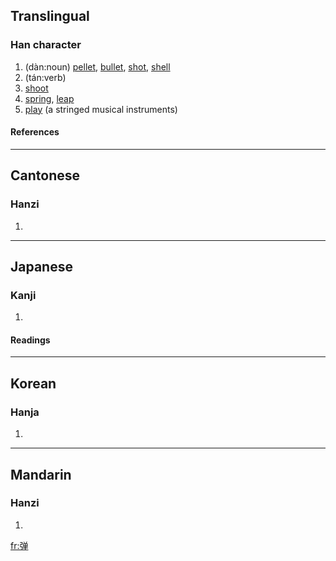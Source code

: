 {{see|彈|弾}}

==Translingual==
===Han character===
{{Han char|rn=57|rad=弓|as=08|sn=11|four=|canj=弓金田十 (NCWJ)}}
# (dàn:noun) [[pellet]], [[bullet]], [[shot]], [[shell]]
# (tán:verb)
# [[shoot]]
# [[spring]], [[leap]]
# [[play]] (a stringed musical instruments)
====References====
{{Han ref|kx=0360.031|hdz=20999.050|uh=5F39|ud=24377}}
----
==Cantonese==
===Hanzi===
{{yue-hanzi|jyut=|y=daan6, taan4}}
# {{defn|Cantonese}}
----
==Japanese==
===Kanji===
{{ja-kanji|grade=|rs=弓08}}
# {{defn|Japanese}} 
====Readings====
{{ja-readings|on=[[だん]] (dan), [[たん]] (tan)|kun=[[たま]] (tama), [[はずむ]] (hazumu), [[ひく]] (hiku)}}
----
==Korean==
===Hanja===
{{ko-hanja|hangeul=탄|eumhun=|rv=tan|mr=t'an|y=than}}
# {{defn|Korean}}
----
==Mandarin==
===Hanzi===
{{cmn-hanzi|tra=彈|pin=[[dàn]] (dan4), [[tán]] (tan2)|wg=tan<sup>4</sup>, tan<sup>2</sup>}}
# {{defn|Mandarin}}

[[fr:弹]]